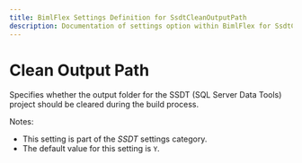 ```yaml
---
title: BimlFlex Settings Definition for SsdtCleanOutputPath
description: Documentation of settings option within BimlFlex for SsdtCleanOutputPath
---
```

<head>
  <meta name="varigenceProduct" content="BimlFlex"></meta>
  <meta name="varigenceArticleType" content="Reference"></meta>
</head>

# Clean Output Path

Specifies whether the output folder for the SSDT (SQL Server Data Tools) project should be cleared during the build process.

Notes:

* This setting is part of the *SSDT* settings category.
* The default value for this setting is `Y`.
